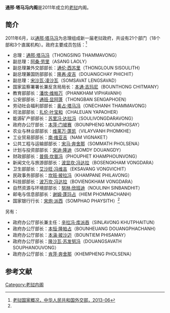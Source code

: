 '''通邢·塔马冯内阁'''是2011年成立的[[老挝|老挝]]内阁。

==简介==
2011年6月，以[[通邢·塔马冯|通邢·塔马冯]]为总理组成新一届老挝政府，共设有21个部门（18个部和3个直属机构）。政府主要成员包括：<ref name=gaikuang>[http://www.fmprc.gov.cn/mfa_chn/gjhdq_603914/gj_603916/yz_603918/1206_604354/ 老挝国家概况，中华人民共和国外交部，2013-06]</ref>

*总理：[[通邢·塔马冯|通邢·塔马冯]]（THONGSING THAMMAVONG）
*副总理：[[阿桑·劳里|阿桑·劳里]]（ASANG LAOLY）
*副总理兼外交部部长：[[通伦·西苏里|通伦·西苏里]]（THONGLOUN SISOULITH）
*副总理兼国防部部长：[[隆再·皮吉|隆再·皮吉]]（DOUANGCHAY PHICHIT）
*副总理：[[宋沙瓦·凌沙瓦|宋沙瓦·凌沙瓦]]（SOMSAVAT LENGSAVAD）
*国家监察署署长兼反贪局局长：[[本通·吉玛尼|本通·吉玛尼]]（BOUNTHONG CHITMANY）
*教育部部长：[[潘坎·维帕万|潘坎·维帕万]]（PHANKHAM VIPHAVANH）
*公安部部长：[[通班·显阿蓬|通班·显阿蓬]]（THONGBAN SENGAPHOEN）
*劳动社会福利部部长：[[奥占·塔马冯|奥占·塔马冯]]（ONECHANH THAMMAVONG）
*司法部部长：[[扎伦·叶宝和|扎伦·叶宝和]]（CHALEUAN YAPAOHER）
*能源矿产部部长：[[苏里冯·达拉冯|苏里冯·达拉冯]]（SOULIVONGDARAVONG）
*政府办公厅部长：[[本萍·门坡赛|本萍·门坡赛]]（BOUNPHENG MOUNPHOSAY）
*农业与林业部部长：[[维莱万·蓬凯|维莱万·蓬凯]]（VILAYVANH PHOMKHE）
*工业贸易部部长：[[南·维亚吉|南·维亚吉]]（NAM VIGNAKET）
*公共工程与运输部部长：[[宋马·奔舍那|宋马·奔舍那]]（SOMMATH PHOLSENA）
*计划与投资部部长：[[宋迪·隆迪|宋迪·隆迪]]（SOMDY DOUANGDY）
*财政部部长：[[普佩·坎普冯|普佩·坎普冯]]（PHOUPHET KHAMPHOUNVONG）
*新闻文化与旅游部部长：[[波显坎·冯达拉|波显坎·冯达拉]]（BOSENGKHAM VONGDARA）
*卫生部部长：[[艾沙旺·冯维吉|艾沙旺·冯维吉]]（EKSAVANG VONGVICHIT）
*民政事务部部长：[[坎班·披拉冯|坎班·披拉冯]]（KHAMPANE PHILAVONG）
*科技部部长：[[波万坎·冯达拉|波万坎·冯达拉]]（BOVIENGKHAM VONGDARA）
*自然资源与环境部部长：[[努林·欣班迪|努林·欣班迪]]（NOULINH SINBANDHIT）
*邮电与信息部部长：[[谢姆·蓬玛占|谢姆·蓬玛占]]（HIEM PHOMMACHANH）
*国家银行行长：[[宋炮·派西|宋炮·派西]]（SOMPHAO PHAYSITH）<ref name=gaikuang/>

另有：
*政府办公厅部长兼主任：[[辛拉冯·库派吞|辛拉冯·库派吞]]（SINLAVONG KHUTPHAITUN）
*政府办公厅部长：[[本恒·隆帕占|本恒·隆帕占]]（BOUNHEUANG DOUANGPHACHANH）
*政府办公厅部长：[[本滇·披沙迈|本滇·披沙迈]]（BOUNTIEM PHISAMAY）
*政府办公厅部长：[[隆沙瓦·苏发努冯|隆沙瓦·苏发努冯]]（DOUANGSAVATH SOUPHANOUVONG）
*政府办公厅部长：[[肯萍·奔舍那|肯萍·奔舍那]]（KHEMPHENG PHOLSENA）

==参考文献==
{{reflist}}

[[Category:老挝内阁|Category:老挝内阁]]